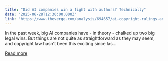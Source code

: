 ```yaml
---
title: "Did AI companies win a fight with authors? Technically"
date: "2025-06-28T12:30:00.000Z"
link: "https://www.theverge.com/analysis/694657/ai-copyright-rulings-anthropic-meta"
---
```


In the past week, big AI companies have - in theory - chalked up two big legal wins. But things are not quite as straightforward as they may seem, and copyright law hasn't been this exciting since las...

[Read more](https://www.theverge.com/analysis/694657/ai-copyright-rulings-anthropic-meta)
